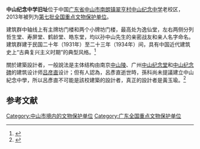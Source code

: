 {{文物保护单位
| 级别 = 全国
| 名称 = 中山纪念中学旧址
| 图片 = [[File:Zhongshan_Zhongshanjinianzhongxuejiuzhi_20190302.173111.jpg|250px]]
| 说明 = 
| 编号 = 7-1569-4-072
| 分类 = 近现代重要史迹及代表性建筑
| 时代 = 1934年
| 所在 = {{CHN}}[[广东省|广东省]][[中山市|中山市]]
| 登录 = 2013年3月
}}
'''中山纪念中学旧址'''位于中国[[广东省|广东省]][[中山市|中山市]][[南朗镇|南朗镇]][[翠亨村|翠亨村]][[中山纪念中学|中山纪念中学]]老校区，2013年被列为[[第七批全国重点文物保护单位|第七批全国重点文物保护单位]]。

建筑群中轴线上有主牌坊门楼和两个小牌坊门楼，最高处为逸仙堂，左右两侧分列哲生堂、寿屏堂、鹤龄堂、皓东堂，均以孙中山先生的亲密战友和亲人名字命名。建筑群建于民国二十年（1931年）至二十三年（1934年）间，具有中国近代建筑史上“古典复兴主义时期”的典型风格。<ref>{{Cite web |url=http://www.zsjz.com/jz.do?action=viewMessageInfo&messageId=5593 |title=纪中五幢“国宝”亟待修缮 |access-date=2013-11-18 |archive-url=https://web.archive.org/web/20160305010932/http://www.zsjz.com/jz.do?action=viewMessageInfo&messageId=5593 |archive-date=2016-03-05 |dead-url=yes }}</ref>

關於建築設計者，一般說法是主体结构由南京[[中山陵|中山陵]]、广州[[中山纪念堂_(广州)|中山纪念堂]]和[[中山纪念碑|中山纪念碑]]的建筑设计师[[吕彦直|吕彦直]]设计；但有人認為，呂彥直逝世時，孫科尚未提議建立中山紀念中學，所以呂彥直不可能是該校建築的設計者，真正的設計者是黃玉瑜。<ref>{{Cite web |url=http://blog.sina.cn/dpool/blog/s/blog_e3b694510102wg9y.html |title=中山纪念中学为黄玉瑜设计说 |accessdate=2019-01-16 |archive-date=2019-01-16 |archive-url=https://web.archive.org/web/20190116150115/http://blog.sina.cn/dpool/blog/s/blog_e3b694510102wg9y.html |dead-url=no }}</ref>

==参考文献==
{{reflist}}
{{广东全国重点文物保护单位}}

{{DEFAULTSORT:Z}}
[[Category:中山市境内的文物保护单位|Category:中山市境内的文物保护单位]]
[[Category:广东全国重点文物保护单位|Category:广东全国重点文物保护单位]]